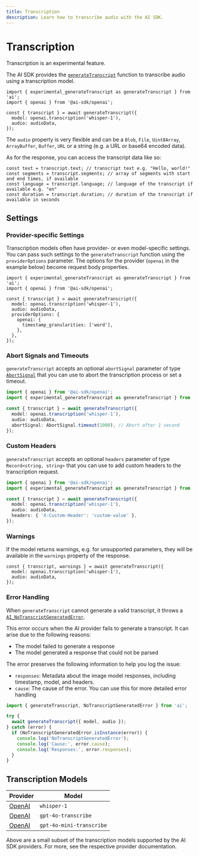 ```yaml
---
title: Transcription
description: Learn how to transcribe audio with the AI SDK.
---
```


# Transcription

<Note type="warning">Transcription is an experimental feature.</Note>

The AI SDK provides the [`generateTranscript`](/docs/reference/ai-sdk-core/generate-transcript)
function to transcribe audio using a transcription model.

```tsx
import { experimental_generateTranscript as generateTranscript } from 'ai';
import { openai } from '@ai-sdk/openai';

const { transcript } = await generateTranscript({
  model: openai.transcription('whisper-1'),
  audio: audioData,
});
```

The `audio` property is very flexible and can be a `Blob`, `File`, `Uint8Array`, `ArrayBuffer`, `Buffer`, `URL` or a string (e.g. a URL or base64 encoded data).

As for the response, you can access the transcript data like so:

```tsx
const text = transcript.text; // transcript text e.g. "Hello, world!"
const segments = transcript.segments; // array of segments with start and end times, if available
const language = transcript.language; // language of the transcript if available e.g. "en"
const duration = transcript.duration; // duration of the transcript if available in seconds
```

## Settings

### Provider-specific Settings

Transcription models often have provider- or even model-specific settings.
You can pass such settings to the `generateTranscript` function
using the `providerOptions` parameter. The options for the provider
(`openai` in the example below) become request body properties.

```tsx highlight={"9"}
import { experimental_generateTranscript as generateTranscript } from 'ai';
import { openai } from '@ai-sdk/openai';

const { transcript } = await generateTranscript({
  model: openai.transcription('whisper-1'),
  audio: audioData,
  providerOptions: {
    openai: {
      timestamp_granularities: ['word'],
    },
  },
});
```

### Abort Signals and Timeouts

`generateTranscript` accepts an optional `abortSignal` parameter of
type [`AbortSignal`](https://developer.mozilla.org/en-US/docs/Web/API/AbortSignal)
that you can use to abort the transcription process or set a timeout.

```ts highlight={"7"}
import { openai } from '@ai-sdk/openai';
import { experimental_generateTranscript as generateTranscript } from 'ai';

const { transcript } = await generateTranscript({
  model: openai.transcription('whisper-1'),
  audio: audioData,
  abortSignal: AbortSignal.timeout(1000), // Abort after 1 second
});
```

### Custom Headers

`generateTranscript` accepts an optional `headers` parameter of type `Record<string, string>`
that you can use to add custom headers to the transcription request.

```ts highlight={"7"}
import { openai } from '@ai-sdk/openai';
import { experimental_generateTranscript as generateTranscript } from 'ai';

const { transcript } = await generateTranscript({
  model: openai.transcription('whisper-1'),
  audio: audioData,
  headers: { 'X-Custom-Header': 'custom-value' },
});
```

### Warnings

If the model returns warnings, e.g. for unsupported parameters, they will be available in the `warnings` property of the response.

```tsx
const { transcript, warnings } = await generateTranscript({
  model: openai.transcription('whisper-1'),
  audio: audioData,
});
```

### Error Handling

When `generateTranscript` cannot generate a valid transcript, it throws a [`AI_NoTranscriptGeneratedError`](/docs/reference/ai-sdk-errors/ai-no-transcript-generated-error).

This error occurs when the AI provider fails to generate a transcript. It can arise due to the following reasons:

- The model failed to generate a response
- The model generated a response that could not be parsed

The error preserves the following information to help you log the issue:

- `responses`: Metadata about the image model responses, including timestamp, model, and headers.
- `cause`: The cause of the error. You can use this for more detailed error handling

```ts
import { generateTranscript, NoTranscriptGeneratedError } from 'ai';

try {
  await generateTranscript({ model, audio });
} catch (error) {
  if (NoTranscriptGeneratedError.isInstance(error)) {
    console.log('NoTranscriptGeneratedError');
    console.log('Cause:', error.cause);
    console.log('Responses:', error.responses);
  }
}
```

## Transcription Models

| Provider                                                          | Model                    |
| ----------------------------------------------------------------- | ------------------------ |
| [OpenAI](/providers/ai-sdk-providers/openai#transcription-models) | `whisper-1`              |
| [OpenAI](/providers/ai-sdk-providers/openai#transcription-models) | `gpt-4o-transcribe`      |
| [OpenAI](/providers/ai-sdk-providers/openai#transcription-models) | `gpt-4o-mini-transcribe` |

Above are a small subset of the transcription models supported by the AI SDK providers. For more, see the respective provider documentation.
